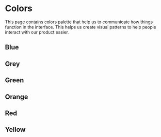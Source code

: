 
<Meta title="Components/Data & Display/Colors"  />

# Colors

This page contains colors palette that help us to communicate how things function in the interface. This helps us create visual patterns to help people interact with our product easier.

## Blue

<Story of={ColorStories.Blue} />

## Grey

<Story of={ColorStories.Grey} />

## Green

<Story of={ColorStories.Green} />

## Orange

<Story of={ColorStories.Orange} />

## Red

<Story of={ColorStories.Red} />

## Yellow

<Story of={ColorStories.Yellow} />
